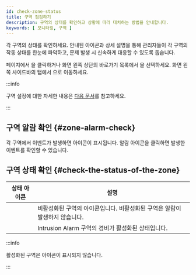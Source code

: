 ```yaml
---
id: check-zone-status
title: 구역 점검하기
description: 구역의 상태를 확인하고 상황에 따라 대처하는 방법을 안내합니다.
keywords: [ 모니터링, 구역 ]
---
```


각 구역의 상태를 확인하세요. 안내된 아이콘과 상세 설명을 통해 관리자들이 각 구역의 작동 상태를 한눈에 파악하고, 문제 발생 시 신속하게 대응할 수 있도록 돕습니다.

<Cmd sid='common.header.launcher' /> 페이지에서 <Cmd sid='common.header.arena' />을 클릭하거나 화면 왼쪽 상단의 바로가기 목록에서 <Cmd sid='common.header.arena' />을 선택하세요. 화면 왼쪽 사이드바의 <Cmd sid='arena.tree.door.title' /> 탭에서 <Cmd sid='arena.tree.door.allZones' />으로 이동하세요.

:::info

구역 설정에 대한 자세한 내용은 [다음 문서](#)를 참고하세요.

:::

## 구역 알람 확인 {#zone-alarm-check}

각 구역에서 이벤트가 발생하면 <IcErr width='20px' height='20px' /> 아이콘이 표시됩니다. 알람 아이콘을 클릭하면 발생한 이벤트를 확인할 수 있습니다.

## 구역 상태 확인 {#check-the-status-of-the-zone}

| 상태 아이콘 | 설명 |
| :--: | -- |
| <IcDisable width='auto' height='30px' /> | 비활성화된 구역의 아이콘입니다. 비활성화된 구역은 알람이 발생하지 않습니다. |
| <IcArm width='auto' height='35px'/> | Intrusion Alarm 구역의 경비가 활성화된 상태입니다. |

:::info

활성화된 구역은 아이콘이 표시되지 않습니다.

:::